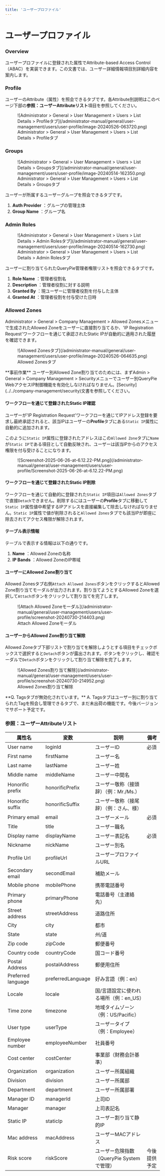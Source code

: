 ```yaml
---
title: 'ユーザープロファイル'
---
```



# ユーザープロファイル

### Overview

ユーザープロファイルに登録された属性でAttribute-based Access Control（ABAC）を実装できます。この文書では、ユーザー詳細情報項目別詳細内容を案内します。


### Profile 

ユーザーのAttribute（属性）を照会できるタブです。各Attribute別説明はこのページ下部の**参照：ユーザーAttributeリスト**項目を参照してください。

<figure data-layout="center" data-align="center">
![Administrator &gt; General &gt; User Management &gt; Users > List Details > Profileタブ](/administrator-manual/general/user-management/users/user-profile/image-20240526-063720.png)
<figcaption>
Administrator &gt; General &gt; User Management &gt; Users > List Details > Profileタブ
</figcaption>
</figure>

### Groups

<figure data-layout="center" data-align="center">
![Administrator &gt; General &gt; User Management &gt; Users > List Details > Groupsタブ](/administrator-manual/general/user-management/users/user-profile/image-20240514-162350.png)
<figcaption>
Administrator &gt; General &gt; User Management &gt; Users > List Details > Groupsタブ
</figcaption>
</figure>

ユーザーが所属するユーザーグループを照会できるタブです。

1.  **Auth Provider** ：グループの管理主体
2.  **Group Name**  ：グループ名


### Admin Roles

<figure data-layout="center" data-align="center">
![Administrator &gt; General &gt; User Management &gt; Users > List Details > Admin Rolesタブ](/administrator-manual/general/user-management/users/user-profile/image-20240514-162730.png)
<figcaption>
Administrator &gt; General &gt; User Management &gt; Users > List Details > Admin Rolesタブ
</figcaption>
</figure>

ユーザーに割り当てられたQueryPie管理者権限リストを照会できるタブです。

1.  **Role Name**  ：管理者役割名
2.  **Description**  ：管理者役割に対する説明
3.  **Granted By**  ：現ユーザーに管理者役割を付与した主体
4.  **Granted At**  ：管理者役割を付与受けた日時


### Allowed Zones

Administrator &gt; General &gt; Company Management &gt; Allowed Zonesメニューで生成されたAllowed Zoneをユーザーに直接割り当てるか、'IP Registration Request'ワークフローを通じて承認されたStatic IPが自動的に適用された履歴を確認できます。

<figure data-layout="center" data-align="center">
![Allowed Zonesタブ](/administrator-manual/general/user-management/users/user-profile/image-20240526-064635.png)
<figcaption>
Allowed Zonesタブ
</figcaption>
</figure>

<Callout type="important">
**事前作業**
ユーザー別Allowed Zone割り当てのためには、まずAdmin &gt; General &gt; Company Management &gt; Securityメニューでユーザー別QueryPie WebアクセスIP制御機能を有効化しなければなりません。[Security](../../company-management/security)文書を参照してください。
</Callout>

#### ワークフローを通じて登録されたStatic IP確認

ユーザーが'IP Registration Request'ワークフローを通じてIPアドレス登録を要求し最終承認されると、該当IPはユーザーの**Profile**タブにある`Static IP`属性に自動的に追加されます。

このように`Static IP`属性に登録されたアドレスはこの`Allowed Zone`タブに`Name`が`Static IP`である項目として自動反映され、ユーザーは該当IPからのアクセス権限を付与受けることになります。

<figure data-layout="center" data-align="center">
![Screenshot-2025-06-26-at-6.12.22-PM.png](/administrator-manual/general/user-management/users/user-profile/Screenshot-2025-06-26-at-6.12.22-PM.png)
</figure>

#### ワークフローを通じて登録されたStatic IP削除

ワークフローを通じて自動的に登録された`Static IP`項目は`Allowed Zones`タブで直接`Detach`できません。削除するにはユーザーの**Profile**タブに移動して`Static IP`属性値中希望するIPアドレスを直接編集して除去しなければなりません。`Static IP`属性で値が削除されると`Allowed Zones`タブでも該当IPが即座に除去されてアクセス権限が解除されます。


#### テーブル表示情報

テーブルで表示する情報は以下の通りです。

1.  **Name** ：Allowed Zoneの名称
2.  **IP Bands**  ：Allowed ZoneのIP帯域

#### ユーザーにAllowed Zone割り当て

Allowed Zonesタブ右側`Attach Allowed Zones`ボタンをクリックするとAllowed Zone割り当てモーダルが出力されます。割り当てようとするAllowed Zoneを選択して`Attach`ボタンをクリックして割り当てを完了します。

<figure data-layout="center" data-align="center">
![Attach Allowed Zoneモーダル](/administrator-manual/general/user-management/users/user-profile/screenshot-20240730-214403.png)
<figcaption>
Attach Allowed Zoneモーダル
</figcaption>
</figure>

#### ユーザーからAllowed Zone割り当て解除

Allowed Zoneタブ下部リストで割り当てを解除しようとする項目をチェックボックスで選択すると`Detach`ボタンが露出されます。ボタンをクリックし、確認モーダルで`Detach`ボタンをクリックして割り当て解除を完了します。

<figure data-layout="center" data-align="center">
![Allowed Zones割り当て解除](/administrator-manual/general/user-management/users/user-profile/screenshot-20240730-214952.png)
<figcaption>
Allowed Zones割り当て解除
</figcaption>
</figure>

<Callout type="info">
**Q. Tagsタブが無効化されています。**
A. Tagsタブはユーザー別に割り当てられたTagを照会し管理できるタブで、まだ未出荷の機能です。今後バージョンでサポート予定です。
</Callout>


### 参照：ユーザーAttributeリスト

|  **属性名**           |  **変数**           |  **説明**                       |  **備考**  |
| ------------------ | ----------------- | ----------------------------- | -------- |
| User name          | loginId           | ユーザーID                        | 必須       |
| First name         | firstName         | ユーザー名                        |          |
| Last name          | lastName          | ユーザー姓                         |          |
| Middle name        | middleName        | ユーザー中間名                     |          |
| Honorific prefix   | honorificPrefix   | ユーザー敬称（接頭辞）（例：Mr./Ms.）     |          |
| Honorific suffix   | honorificSuffix   | ユーザー敬称（接尾辞）（例：さん、様）        |          |
| Primary email      | email             | ユーザーメール                       | 必須       |
| Title              | title             | ユーザー職名                        |          |
| Display name       | displayName       | ユーザー表記名                       | 必須       |
| Nickname           | nickName          | ユーザー別名                        |          |
| Profile Url        | profileUrl        | ユーザープロファイルURL                   |          |
| Secondary email    | secondEmail       | 補助メール                        |          |
| Mobile phone       | mobilePhone       | 携帯電話番号                        |          |
| Primary phone      | primaryPhone      | 電話番号（主連絡先）                  |          |
| Street address     | streetAddress     | 道路住所                          |          |
| City               | city              | 都市                            |          |
| State              | state             | 州/道                           |          |
| Zip code           | zipCode           | 郵便番号                          |          |
| Country code       | countryCode       | 国コード番号                       |          |
| Postal Address     | postalAddress     | 郵便用住所                        |          |
| Preferred language | preferredLanguage | 好み言語（例：en）                 |          |
| Locale             | locale            | 国/言語設定に使われる場所（例：en_US）   |          |
| Time zone          | timezone          | 地域タイムゾーン（例：US/Pacific）        |          |
| User type          | userType          | ユーザータイプ（例：Employee）          |          |
| Employee number    | employeeNumber    | 社員番号                            |          |
| Cost center        | costCenter        | 事業部（財務会計基準）                |          |
| Organization       | organization      | ユーザー所属組織                     |          |
| Division           | division          | ユーザー所属部                      |          |
| Department         | department        | ユーザー所属部署                     |          |
| Manager ID         | managerId         | 上司ID                         |          |
| Manager            | manager           | 上司表記名                        |          |
| Static IP          | staticIp          | ユーザー割り当て静的IP                  |          |
| Mac address        | macAddress        | ユーザーMACアドレス                    |          |
| Risk score         | riskScore         | ユーザー危険指数（QueryPie Systemで管理）  | 今後提供予定 |

